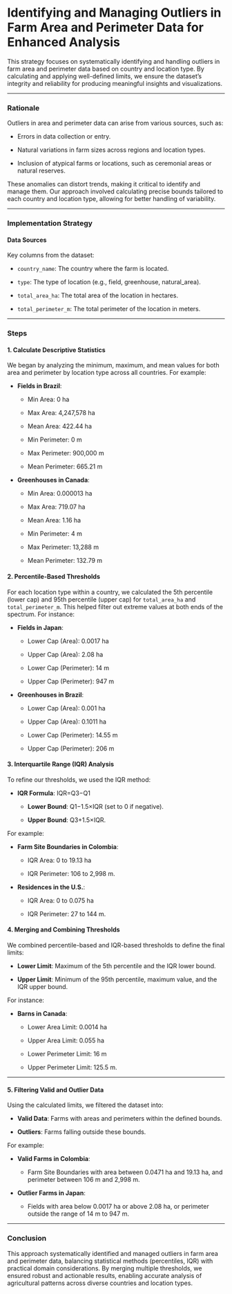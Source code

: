 # Identifying and Managing Outliers in Farm Area and Perimeter Data for Enhanced Analysis

This strategy focuses on systematically identifying and handling outliers in farm area and perimeter data based on country and location type. By calculating and applying well-defined limits, we ensure the dataset's integrity and reliability for producing meaningful insights and visualizations.

------------------------------------------------------------------------

### **Rationale**

Outliers in area and perimeter data can arise from various sources, such as:

-   Errors in data collection or entry.

-   Natural variations in farm sizes across regions and location types.

-   Inclusion of atypical farms or locations, such as ceremonial areas or natural reserves.

These anomalies can distort trends, making it critical to identify and manage them. Our approach involved calculating precise bounds tailored to each country and location type, allowing for better handling of variability.

------------------------------------------------------------------------

### **Implementation Strategy**

#### **Data Sources**

Key columns from the dataset:

-   `country_name`: The country where the farm is located.

-   `type`: The type of location (e.g., field, greenhouse, natural_area).

-   `total_area_ha`: The total area of the location in hectares.

-   `total_perimeter_m`: The total perimeter of the location in meters.

------------------------------------------------------------------------

### **Steps**

#### **1. Calculate Descriptive Statistics**

We began by analyzing the minimum, maximum, and mean values for both area and perimeter by location type across all countries. For example:

-   **Fields in Brazil**:

    -   Min Area: 0 ha

    -   Max Area: 4,247,578 ha

    -   Mean Area: 422.44 ha

    -   Min Perimeter: 0 m

    -   Max Perimeter: 900,000 m

    -   Mean Perimeter: 665.21 m

-   **Greenhouses in Canada**:

    -   Min Area: 0.000013 ha

    -   Max Area: 719.07 ha

    -   Mean Area: 1.16 ha

    -   Min Perimeter: 4 m

    -   Max Perimeter: 13,288 m

    -   Mean Perimeter: 132.79 m

#### **2. Percentile-Based Thresholds**

For each location type within a country, we calculated the 5th percentile (lower cap) and 95th percentile (upper cap) for `total_area_ha` and `total_perimeter_m`. This helped filter out extreme values at both ends of the spectrum. For instance:

-   **Fields in Japan**:

    -   Lower Cap (Area): 0.0017 ha

    -   Upper Cap (Area): 2.08 ha

    -   Lower Cap (Perimeter): 14 m

    -   Upper Cap (Perimeter): 947 m

-   **Greenhouses in Brazil**:

    -   Lower Cap (Area): 0.001 ha

    -   Upper Cap (Area): 0.1011 ha

    -   Lower Cap (Perimeter): 14.55 m

    -   Upper Cap (Perimeter): 206 m

#### **3. Interquartile Range (IQR) Analysis**

To refine our thresholds, we used the IQR method:

-   **IQR Formula**: IQR=Q3−Q1

    -   **Lower Bound**: Q1−1.5×IQR (set to 0 if negative).

    -   **Upper Bound**: Q3+1.5×IQR.

For example:

-   **Farm Site Boundaries in Colombia**:

    -   IQR Area: 0 to 19.13 ha

    -   IQR Perimeter: 106 to 2,998 m.

-   **Residences in the U.S.**:

    -   IQR Area: 0 to 0.075 ha

    -   IQR Perimeter: 27 to 144 m.

#### **4. Merging and Combining Thresholds**

We combined percentile-based and IQR-based thresholds to define the final limits:

-   **Lower Limit**: Maximum of the 5th percentile and the IQR lower bound.

-   **Upper Limit**: Minimum of the 95th percentile, maximum value, and the IQR upper bound.

For instance:

-   **Barns in Canada**:

    -   Lower Area Limit: 0.0014 ha

    -   Upper Area Limit: 0.055 ha

    -   Lower Perimeter Limit: 16 m

    -   Upper Perimeter Limit: 125.5 m.

------------------------------------------------------------------------

#### **5. Filtering Valid and Outlier Data**

Using the calculated limits, we filtered the dataset into:

-   **Valid Data**: Farms with areas and perimeters within the defined bounds.

-   **Outliers**: Farms falling outside these bounds.

For example:

-   **Valid Farms in Colombia**:

    -   Farm Site Boundaries with area between 0.0471 ha and 19.13 ha, and perimeter between 106 m and 2,998 m.

-   **Outlier Farms in Japan**:

    -   Fields with area below 0.0017 ha or above 2.08 ha, or perimeter outside the range of 14 m to 947 m.

------------------------------------------------------------------------

### **Conclusion**

This approach systematically identified and managed outliers in farm area and perimeter data, balancing statistical methods (percentiles, IQR) with practical domain considerations. By merging multiple thresholds, we ensured robust and actionable results, enabling accurate analysis of agricultural patterns across diverse countries and location types.